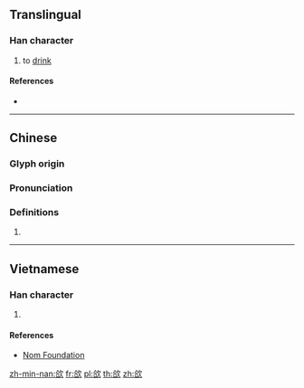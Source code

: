 ==Translingual==

===Han character===
{{Han char|rn=76|rad=欠|as=06|sn=10|four=87682|canj=ORNO|ids=⿰合欠}}

# to [[drink]]

====References====
* {{Han ref|kx=0567.290|dkj=16071|dj=0956.020|hdz=32138.180|uh=6B31|ud=27441|bh=D1F8|bd=53752}}

----

==Chinese==
{{zh-forms}}

===Glyph origin===
{{Han etym}}

===Pronunciation===
{{zh-pron
|m=hē,xiá
|c=hot3,hap6
|mn=hap
|mc=y
|oc=y
|ma=
|cat=
}}

===Definitions===
{{zh-hanzi}}

# {{rfdef|lang=zh}}

----

==Vietnamese==

===Han character===
{{vi-hantu|hát}}

# {{nomof|hát|to [[sing]]}}

====References====
*[http://nomfoundation.org/common/nom_details.php?codepoint=6b31 Nom Foundation]

[[zh-min-nan:欱]]
[[fr:欱]]
[[pl:欱]]
[[th:欱]]
[[zh:欱]]